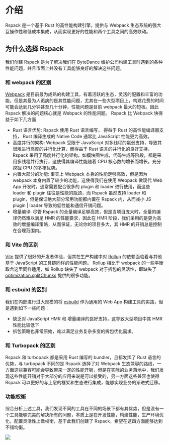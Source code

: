 
# 介绍

Rspack 是一个基于 Rust 的高性能构建引擎，提供与 Webpack 生态系统的强大互操作性和低成本集成，从而实现更好的性能和两个工具之间的高效联动。

## 为什么选择 Rspack

我们创建 Rspack 是为了解决我们在 ByteDance 维护公司构建工具时遇到的各种性能问题，并且市面上并没有工具能够良好的解决这些问题。

### 和 webpack 的区别

[Webpack](https://webpack.js.org/) 是目前最为成熟的构建工具，有着活跃的生态，灵活的配置和丰富的功能，但是其最为人诟病的是其性能问题，尤其在一些大型项目上，构建花费的时间可能会达到几分钟甚至几十分钟，性能问题是目前 webpack 最大的短板。因此 Rspack 解决的问题核心就是 Webpack 的性能问题。
Rspack 比 Webpack 快得益于如下几方面

- Rust 语言优势: Rspack 使用 Rust 语言编写， 得益于 Rust 的高性能编译器支持， Rust 编译生成的 Native Code 通常比 JavaScript 性能更为高效。
- 高度并行的架构: Webpack 受限于 JavaScript 对多线程的羸弱支持，导致其很难进行高度的并行化计算，而得益于 Rust 语言的并行化的良好支持， Rspack 采用了高度并行化的架构，如模块图生成，代码生成等阶段，都是采用多线程并行执行，这使得其编译性能随着 CPU 核心数的增长而增长，充分挖掘 CPU 的多核优势。
- 内置大部分的功能: 事实上 Webpack 本身的性能足够高效，但是因为 webpack 本身内置了较少的功能，这使得我们在使用 Webpack 做现代 Web App 开发时，通常需要配合很多的 plugin 和 loader 进行使用，而这些 loader 和 plugin 往往是性能的瓶颈，而 Rspack 虽然支持 loader 和 plugin，但是保证绝大部分常用功能都内置在 Rspack 内，从而减小 JS plugin | loader 导致的低性能和通信开销问题。
- 增量编译: 尽管 Rspack 的全量编译足够高效，但是当项目庞大时，全量的编译仍然难以满足 HMR 的性能要求，因此在 HMR 阶段，我们采用的是更为高效的增量编译策略，从而保证，无论你的项目多大，其 HMR 的开销总是控制在合理范围内。

### 和 Vite 的区别

[Vite](https://vitejs.dev/) 提供了很好的开发者体验，但其在生产构建中对 [Rollup](https://rollupjs.org/) 的依赖面临着与其他基于 JavaScript 的工具链同样的性能问题。 Rollup 相比于 webpack 的一些平衡取舍这里同样适用，如 Rollup 缺失了 webpack 对于拆包的灵活性，即缺失了 [optimization.splitChunks](/config/optimization#optimizationsplitchunks) 提供的很多功能。

### 和 esbuild 的区别

我们在内部进行过大规模的将 [esbuild](https://esbuild.github.io/) 作为通用的 Web App 构建工具的实践，但是遇到如下一些问题：

- 缺乏对 JavaScript HMR 和 增量编译的良好支持，这导致大型项目中其 HMR 性能比较低下
- 拆包策略也非常原始，难以满足业务复杂多变的拆包优化需求。

### 和 Turbopack 的区别

Rspack 和 turbopack 都是采用 Rust 编写的 bundler，且都发挥了 Rust 语言的优势，与 turbopack 不同的是 Rspack 选择了对 Webpack 生态兼容的路线，一方面这些兼容可能会导致带来一定的性能开销，但是在实际的业务落地中，我们发现这些性能开销对于大部分的应用来说是可以接受的，另一方面这些兼容也使得 Rspack 可以更好的与上层的框架和生态进行集成，能够实现业务的渐进式迁移。

### 功能权衡

综合分析上述工具，我们发现不同的工具在不同的场景下都有其优势，但是没有一个工具能够完美的解决所有的问题，本质上是在开发性能，构建性能，生产环境优化，配置灵活性上做权衡，基于此我们创建了 Rspack，希望在这四方面能够达到不错均衡。

<img src={compare} />
